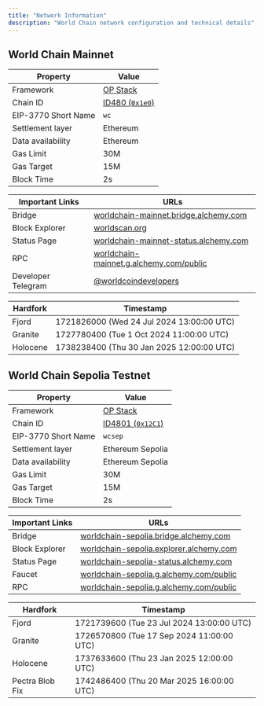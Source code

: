 ```yaml
---
title: "Network Information"
description: "World Chain network configuration and technical details"
---
```


## World Chain Mainnet

<table>
  <thead>
    <tr>
      <th className="p-2 text-left align-middle">Property</th>
      <th className="p-2 text-left align-middle">Value</th>
    </tr>
  </thead>
  <tbody>
    <tr>
      <td className="p-2 align-middle">Framework</td>
      <td className="p-2 align-middle">
        <a href="https://docs.optimism.io/">OP Stack</a>
      </td>
    </tr>
    <tr>
      <td className="p-2 align-middle">Chain ID</td>
      <td className="p-2 align-middle">
        <a href="https://chainlist.org/?search=World+Chain&testnets=false">
          ID480 (<code>0x1e0</code>)
        </a>
      </td>
    </tr>
    <tr>
      <td className="p-2 align-middle">EIP-3770 Short Name</td>
      <td className="p-2 align-middle">
        <code>wc</code>
      </td>
    </tr>
    <tr>
      <td className="p-2 align-middle">Settlement layer</td>
      <td className="p-2 align-middle">Ethereum</td>
    </tr>
    <tr>
      <td className="p-2 align-middle">Data availability</td>
      <td className="p-2 align-middle">Ethereum</td>
    </tr>
    <tr>
      <td className="p-2 align-middle">Gas Limit</td>
      <td className="p-2 align-middle">30M</td>
    </tr>
    <tr>
      <td className="p-2 align-middle">Gas Target</td>
      <td className="p-2 align-middle">15M</td>
    </tr>
    <tr>
      <td className="p-2 align-middle">Block Time</td>
      <td className="p-2 align-middle">2s</td>
    </tr>
  </tbody>
</table>

<table>
  <thead>
    <tr>
      <th className="p-2 text-left align-middle">Important Links</th>
      <th className="p-2 text-left align-middle">URLs</th>
    </tr>
  </thead>
  <tbody>
    <tr>
      <td className="p-2 align-middle">Bridge</td>
      <td className="p-2 align-middle">
        <a href="https://worldchain-mainnet.bridge.alchemy.com">
          worldchain-mainnet.bridge.alchemy.com
        </a>
      </td>
    </tr>
    <tr>
      <td className="p-2 align-middle">Block Explorer</td>
      <td className="p-2 align-middle">
        <a href="https://worldscan.org">worldscan.org</a>
      </td>
    </tr>
    <tr>
      <td className="p-2 align-middle">Status Page</td>
      <td className="p-2 align-middle">
        <a href="https://worldchain-mainnet-status.alchemy.com">
          worldchain-mainnet-status.alchemy.com
        </a>
      </td>
    </tr>
    <tr>
      <td className="p-2 align-middle">RPC</td>
      <td className="p-2 align-middle">
        <a href="https://worldchain-mainnet.g.alchemy.com/public">
          worldchain-mainnet.g.alchemy.com/public
        </a>
      </td>
    </tr>
    <tr>
      <td className="p-2 align-middle">Developer Telegram</td>
      <td className="p-2 align-middle">
        <a href="https://t.me/worldcoindevelopers">@worldcoindevelopers</a>
      </td>
    </tr>
  </tbody>
</table>

<table>
  <thead>
    <tr>
      <th className="p-2 text-left align-middle">Hardfork</th>
      <th className="p-2 text-left align-middle">Timestamp</th>
    </tr>
  </thead>
  <tbody>
    <tr>
      <td className="p-2 align-middle">Fjord</td>
      <td className="p-2 align-middle">
        1721826000 (Wed 24 Jul 2024 13:00:00 UTC)
      </td>
    </tr>
    <tr>
      <td className="p-2 align-middle">Granite</td>
      <td className="p-2 align-middle">
        1727780400 (Tue 1 Oct 2024 11:00:00 UTC)
      </td>
    </tr>
    <tr>
      <td className="p-2 align-middle">Holocene</td>
      <td className="p-2 align-middle">
        1738238400 (Thu 30 Jan 2025 12:00:00 UTC)
      </td>
    </tr>
  </tbody>
</table>

## World Chain Sepolia Testnet

<table>
  <thead>
    <tr>
      <th className="p-2 text-left align-middle">Property</th>
      <th className="p-2 text-left align-middle">Value</th>
    </tr>
  </thead>
  <tbody>
    <tr>
      <td className="p-2 align-middle">Framework</td>
      <td className="p-2 align-middle">
        <a href="https://docs.optimism.io/">OP Stack</a>
      </td>
    </tr>
    <tr>
      <td className="p-2 align-middle">Chain ID</td>
      <td className="p-2 align-middle">
        <a href="https://chainlist.org/?search=World+Chain&testnets=true">
          ID4801 (<code>0x12C1</code>)
        </a>
      </td>
    </tr>
    <tr>
      <td className="p-2 align-middle">EIP-3770 Short Name</td>
      <td className="p-2 align-middle">
        <code>wcsep</code>
      </td>
    </tr>
    <tr>
      <td className="p-2 align-middle">Settlement layer</td>
      <td className="p-2 align-middle">Ethereum Sepolia</td>
    </tr>
    <tr>
      <td className="p-2 align-middle">Data availability</td>
      <td className="p-2 align-middle">Ethereum Sepolia</td>
    </tr>
    <tr>
      <td className="p-2 align-middle">Gas Limit</td>
      <td className="p-2 align-middle">30M</td>
    </tr>
    <tr>
      <td className="p-2 align-middle">Gas Target</td>
      <td className="p-2 align-middle">15M</td>
    </tr>
    <tr>
      <td className="p-2 align-middle">Block Time</td>
      <td className="p-2 align-middle">2s</td>
    </tr>
  </tbody>
</table>

<table>
  <thead>
    <tr>
      <th className="p-2 text-left align-middle">Important Links</th>
      <th className="p-2 text-left align-middle">URLs</th>
    </tr>
  </thead>
  <tbody>
    <tr>
      <td className="p-2 align-middle">Bridge</td>
      <td className="p-2 align-middle">
        <a href="https://worldchain-sepolia.bridge.alchemy.com">
          worldchain-sepolia.bridge.alchemy.com
        </a>
      </td>
    </tr>
    <tr>
      <td className="p-2 align-middle">Block Explorer</td>
      <td className="p-2 align-middle">
        <a href="https://worldchain-sepolia.explorer.alchemy.com">
          worldchain-sepolia.explorer.alchemy.com
        </a>
      </td>
    </tr>
    <tr>
      <td className="p-2 align-middle">Status Page</td>
      <td className="p-2 align-middle">
        <a href="https://worldchain-sepolia-status.alchemy.com">
          worldchain-sepolia-status.alchemy.com
        </a>
      </td>
    </tr>
    <tr>
      <td className="p-2 align-middle">Faucet</td>
      <td className="p-2 align-middle">
        <a href="https://www.alchemy.com/faucets/world-chain-sepolia">
          worldchain-sepolia.g.alchemy.com/public
        </a>
      </td>
    </tr>
    <tr>
      <td className="p-2 align-middle">RPC</td>
      <td className="p-2 align-middle">
        <a href="https://worldchain-sepolia.g.alchemy.com/public">
          worldchain-sepolia.g.alchemy.com/public
        </a>
      </td>
    </tr>
  </tbody>
</table>

<table>
  <thead>
    <tr>
      <th className="p-2 text-left align-middle">Hardfork</th>
      <th className="p-2 text-left align-middle">Timestamp</th>
    </tr>
  </thead>
  <tbody>
    <tr>
      <td className="p-2 align-middle">Fjord</td>
      <td className="p-2 align-middle">
        1721739600 (Tue 23 Jul 2024 13:00:00 UTC)
      </td>
    </tr>
    <tr>
      <td className="p-2 align-middle">Granite</td>
      <td className="p-2 align-middle">
        1726570800 (Tue 17 Sep 2024 11:00:00 UTC)
      </td>
    </tr>
    <tr>
      <td className="p-2 align-middle">Holocene</td>
      <td className="p-2 align-middle">
        1737633600 (Thu 23 Jan 2025 12:00:00 UTC)
      </td>
    </tr>
    <tr>
      <td className="p-2 align-middle">Pectra Blob Fix</td>
      <td className="p-2 align-middle">
        1742486400 (Thu 20 Mar 2025 16:00:00 UTC)
      </td>
    </tr>
  </tbody>
</table>
